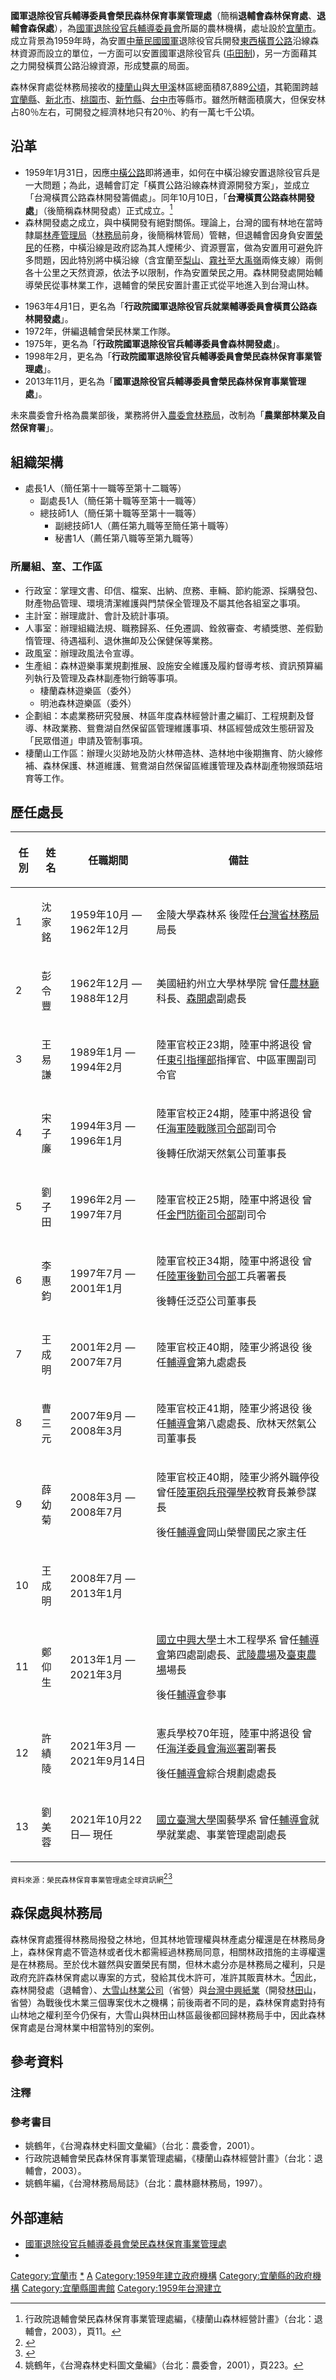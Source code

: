 {{ROC central government reform}}
{{expert|time=2011-04-25T17:48:30+00:00}}
{{中華民國政府部門基礎資訊
|部門名稱       = 國軍退除役官兵輔導委員會<br>榮民森林保育事業管理處
|外文名稱       = Forest of Central Cross-Island Highway and Development Administration, VAC
|外文語言       = 英語
|部門標誌       = 
|代表圖像       = 
|代表圖像名稱   = 
|首長職銜       = 處長
|首長姓名       = 劉美蓉
|副首長職銜     = 
|副首長姓名     = 
|任命者姓名     = 
|成立日期       = 1959年1月31日
|前身機關       = 
|所屬部門       = [[中華民國國軍退除役官兵輔導委員會|中華民國國軍退除役官兵輔導委員會]]
|組織編制       = 
|授權法源       = 
|員額任期       = 
|員額           = 
|年度預算額     = 
|地址           = 26058[[宜蘭縣|宜蘭縣]][[宜蘭市|宜蘭市]]林森路100號 
|電話           = +886 3 937-5100
|網站           = [http://www.fcea.gov.tw www.fcea.gov.tw]
|備註           = 
}}
{{Infobox library
| library_name       = 橫貫公路森林開發處圖書室
| library_logo       = 
| image              = 
| caption            = 
| location           = 
| type               = 縣立圖書館
| num_branches       = 
| num_employees      = 
| established        = 
| items_collected    = [[國民黨|國]][[共產黨|共]][[圖書|圖書]]
| collection_size    = 
| legal_deposit      = 
| req_to_access      = 
| budget             = 
| director           = 
| website            = 
|ref_legal_mandate = }}
'''國軍退除役官兵輔導委員會榮民森林保育事業管理處'''（簡稱'''退輔會森林保育處'''、'''退輔會森保處'''），為[[國軍退除役官兵輔導委員會|國軍退除役官兵輔導委員會]]所屬的農林機構，處址設於[[宜蘭市|宜蘭市]]。成立背景為1959年時，為安置[[中華民國國軍|中華民國國軍]]退除役官兵開發[[東西橫貫公路|東西橫貫公路]]沿線森林資源而設立的單位，一方面可以安置國軍退除役官兵 ([[屯田制|屯田制]])，另一方面藉其之力開發橫貫公路沿線資源，形成雙贏的局面。

森林保育處從林務局接收的[[棲蘭山|棲蘭山]]與[[大甲溪|大甲溪]]林區總面積87,889[[公頃|公頃]]，其範圍跨越[[宜蘭縣|宜蘭縣]]、[[新北市|新北市]]、[[桃園市|桃園市]]、[[新竹縣|新竹縣]]、[[台中市|台中市]]等縣市。雖然所轄面積廣大，但保安林占80％左右，可開發之經濟林地只有20％、約有一萬七千公頃。

== 沿革 ==

* 1959年1月31日，因應[[中橫公路|中橫公路]]即將通車，如何在中橫沿線安置退除役官兵是一大問題；為此，退輔會訂定「橫貫公路沿線森林資源開發方案」，並成立「台灣橫貫公路森林開發籌備處」。同年10月10日，「'''台灣橫貫公路森林開發處'''」（後簡稱森林開發處）正式成立。<ref>行政院退輔會榮民森林保育事業管理處編，《棲蘭山森林經營計畫》（台北：退輔會，2003），頁11。</ref>
* 森林開發處之成立，與中橫開發有絕對關係。理論上，台灣的國有林地在當時隸屬[[林產管理局|林產管理局]]（[[林務局|林務局]]前身，後簡稱林管局）管轄，但退輔會因身負安置[[榮民|榮民]]的任務，中橫沿線是政府認為其人煙稀少、資源豐富，做為安置用可避免許多問題，因此特別將中橫沿線（含宜蘭至[[梨山|梨山]]、[[霧社|霧社]]至[[大禹嶺|大禹嶺]]兩條支線）兩側各十公里之天然資源，依法予以限制，作為安置榮民之用。森林開發處開始輔導榮民從事林業工作，退輔會的榮民安置計畫正式從平地進入到台灣山林。

* 1963年4月1日，更名為「'''行政院國軍退除役官兵就業輔導委員會橫貫公路森林開發處'''」。
* 1972年，併編退輔會榮民林業工作隊。
* 1975年，更名為「'''行政院國軍退除役官兵輔導委員會森林開發處'''」。
* 1998年2月，更名為「'''行政院國軍退除役官兵輔導委員會榮民森林保育事業管理處'''」。
* 2013年11月，更名為「'''國軍退除役官兵輔導委員會榮民森林保育事業管理處'''」。
未來農委會升格為農業部後，業務將併入[[農委會林務局|農委會林務局]]，改制為「'''農業部林業及自然保育署'''」。

==組織架構==

* 處長1人（簡任第十一職等至第十二職等）
** 副處長1人（簡任第十職等至第十一職等）
** 總技師1人（簡任第十職等至第十一職等）
*** 副總技師1人（薦任第九職等至簡任第十職等）
*** 秘書1人（薦任第八職等至第九職等）

=== 所屬組、室、工作區 ===
*行政室：掌理文書、印信、檔案、出納、庶務、車輛、節約能源、採購發包、財產物品管理、環境清潔維護與門禁保全管理及不屬其他各組室之事項。
*主計室：辦理歲計、會計及統計事項。
*人事室：辦理組織法規、職務歸系、任免遷調、銓敘審查、考績獎懲、差假勤惰管理、待遇福利、退休撫卹及公保健保等業務。
*政風室：辦理政風法令宣導。
*生產組：森林遊樂事業規劃推展、設施安全維護及履約督導考核、資訊預算編列執行及管理及森林副產物行銷等事項。
**棲蘭森林遊樂區（委外）
**明池森林遊樂區（委外）
*企劃組：本處業務研究發展、林區年度森林經營計畫之編訂、工程規劃及督導、林政業務、鴛鴦湖自然保留區管理維護事項、林區經營成效生態研習及「民眾借道」申請及管制事項。
*棲蘭山工作區：辦理火災跡地及防火林帶造林、造林地中後期撫育、防火線修補、森林保護、林道維護、鴛鴦湖自然保留區維護管理及森林副產物猴頭菇培育等工作。

==歷任處長==
{| class="wikitable"
!任別
!姓名
!任職期間
!備註
|-
|1
|沈家銘
|1959年10月 — 1962年12月
|金陵大學森林系
後陞任[[行政院農業委員會林務局|台灣省林務局]]局長
|-
|2
|彭令豐
|1962年12月 — 1988年12月
|美國紐約州立大學林學院
曾任[[行政院農業委員會|農林廳]]科長、[[國軍退除役官兵輔導委員會榮民森林保育事業管理處|森開處]]副處長
|-
|3
|王易謙
|1989年1月 — 1994年2月
|陸軍官校正23期，陸軍中將退役
曾任[[陸軍東引地區指揮部|東引指揮部]]指揮官、中區軍團副司令官
|-
|4
|宋子廉
|1994年3月 — 1996年1月
|陸軍官校正24期，陸軍中將退役
曾任[[中華民國海軍陸戰隊|海軍陸戰隊司令部]]副司令

後轉任欣湖天然氣公司董事長
|-
|5
|劉子田
|1996年2月 — 1997年7月
|陸軍官校正25期，陸軍中將退役
曾任[[陸軍金門防衛指揮部|金門防衛司令部]]副司令
|-
|6
|李惠鈞
|1997年7月 — 2001年1月
|陸軍官校正34期，陸軍中將退役
曾任[[陸軍後勤指揮部|陸軍後勤司令部]]工兵署署長

後轉任泛亞公司董事長
|-
|7
|王成明
|2001年2月 — 2007年7月
|陸軍官校正40期，陸軍少將退役
後任[[中華民國國軍退除役官兵輔導委員會|輔導會]]第九處處長
|-
|8
|曹三元
|2007年9月 — 2008年3月
|陸軍官校正41期，陸軍少將退役
後任[[中華民國國軍退除役官兵輔導委員會|輔導會]]第八處處長、欣林天然氣公司董事長
|-
|9
|薛幼菊
|2008年3月 — 2008年7月
|陸軍官校正40期，陸軍少將外職停役
曾任[[陸軍砲兵訓練指揮部|陸軍砲兵飛彈學校]]教育長兼參謀長

後任[[中華民國國軍退除役官兵輔導委員會|輔導會]]岡山榮譽國民之家主任
|-
|10
|王成明
|2008年7月 — 2013年1月
|
|-
|11
|鄭仰生
|2013年1月 — 2021年3月
|[[國立中興大學|國立中興大學]]土木工程學系
曾任[[中華民國國軍退除役官兵輔導委員會|輔導會]]第四處副處長、[[武陵農場|武陵農場]]及[[臺東農場|臺東農場]]場長

後任[[中華民國國軍退除役官兵輔導委員會|輔導會]]參事
|-
|12
|許績陵
|2021年3月 — 2021年9月14日 
|憲兵學校70年班，陸軍中將退役
曾任[[海洋委員會海巡署|海洋委員會海巡署]]副署長

後任[[中華民國國軍退除役官兵輔導委員會|輔導會]]綜合規劃處處長
|-
|13
|劉美蓉
|2021年10月22日— 現任
|[[國立臺灣大學|國立臺灣大學]]園藝學系
曾任[[中華民國國軍退除役官兵輔導委員會|輔導會]]就學就業處、事業管理處副處長
|}
<small>資料來源：榮民森林保育事業管理處全球資訊網</small><ref>{{Cite web|title=處長簡介|url=https://www.fcea.gov.tw/inpage.asp?id=2|author=榮民森林保育事業管理處|access-date=2021-04-06|archive-date=2019-07-18|archive-url=https://web.archive.org/web/20190718213435/https://www.fcea.gov.tw/inpage.asp?id=2|dead-url=no}}</ref><ref>{{Cite web|title=歷任處長|url=https://www.fcea.gov.tw/inpage.asp?id=29|author=榮民森林保育事業管理處}}</ref>

== 森保處與林務局 ==
森林保育處獲得林務局撥發之林地，但其林地管理權與林產處分權還是在林務局身上，森林保育處不管造林或者伐木都需經過林務局同意，相關林政措施的主導權還是在林務局。至於伐木雖然與安置榮民有關，但林木處分亦是林務局之權利，只是政府充許森林保育處以專案的方式，發給其伐木許可，准許其販賣林木。<ref>姚鶴年，《台灣森林史料圖文彙編》（台北：農委會，2001），頁223。</ref>因此，森林開發處（退輔會）、[[大雪山林業公司|大雪山林業公司]]（省營）與[[台灣中興紙業|台灣中興紙業]]（開發[[林田山|林田山]]，省營）為戰後伐木業三個專案伐木之機構；前後兩者不同的是，森林保育處對持有山林地之權利至今仍保有，大雪山與林田山林區最後都回歸林務局手中，因此森林保育處是台灣林業中相當特別的案例。

==參考資料==
<div class="references-small">
===注釋===
<references/>

=== 參考書目 ===
*姚鶴年，《台灣森林史料圖文彙編》（台北：農委會，2001）。
*行政院退輔會榮民森林保育事業管理處編，《棲蘭山森林經營計畫》（台北：退輔會，2003）。
*姚鶴年編，《台灣林務局局誌》（台北：農林廳林務局，1997）。
</div>

== 外部連結 ==
*[http://www.fcea.gov.tw/ 國軍退除役官兵輔導委員會榮民森林保育事業管理處] {{Wayback|url=http://www.fcea.gov.tw/ |date=20200815124905 }}{{zh-tw}}{{en}}
*{{facebook|fceavac|退輔會榮民森林保育事業管理處}}

{{退輔會}}
[[Category:宜蘭市|Category:宜蘭市]]
[[Category:台灣林業|*]]
[[Category:中華民國國軍退除役官兵輔導委員會|A]]
[[Category:1959年建立政府機構|Category:1959年建立政府機構]]
[[Category:宜蘭縣的政府機構|Category:宜蘭縣的政府機構]]
[[Category:宜蘭縣圖書館|Category:宜蘭縣圖書館]]
[[Category:1959年台灣建立|Category:1959年台灣建立]]